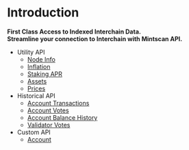 # Introduction

**First Class Access to Indexed Interchain Data.**<br />
**Streamline your connection to Interchain with Mintscan API.**

- Utility API
  - [Node Info](/mintscan-api/utilities/node-info)
  - [Inflation](/mintscan-api/utilities/inflation)
  - [Staking APR](/mintscan-api/utilities/staking-apr)
  - [Assets](/mintscan-api/utilities/assets)
  - [Prices](/mintscan-api/utilities/prices)
- Historical API
  - [Account Transactions](/mintscan-api/historical/account-transactions)
  - [Account Votes](/mintscan-api/historical/account-votes)
  - [Account Balance History](/mintscan-api/historical/account-balance-history)
  - [Validator Votes](/mintscan-api/historical/validator-votes)
- Custom API
  - [Account](/mintscan-api/custom/account)
